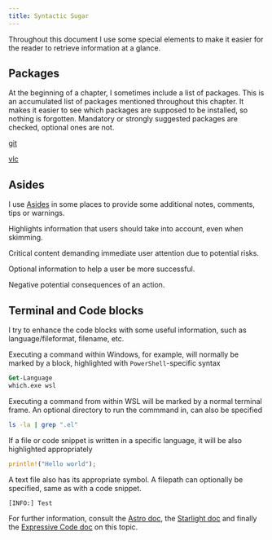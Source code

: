 ```yaml
---
title: Syntactic Sugar
---
```



Throughout this document I use some special elements to make it easier for the reader to retrieve information at a glance.

## Packages

At the beginning of a chapter, I sometimes include a list of packages.
This is an accumulated list of packages mentioned throughout this chapter.
It makes it easier to see which packages are supposed to be installed, so nothing is forgotten.
Mandatory or strongly suggested packages are checked, optional ones are not.

<CardGrid>
<Card title="Required" icon="puzzle">

[git](https://archlinux.org/packages/extra/x86_64/git/)

</Card>
<Card title="Optional" icon="puzzle">

[vlc](https://archlinux.org/packages/extra/x86_64/vlc/)

</Card>
</CardGrid>

## Asides

I use [Asides](https://starlight.astro.build/components/asides/)
in some places to provide some additional notes, comments, tips or warnings.

<Aside>

Highlights information that users should take into account, even when
skimming.

</Aside>

<Aside type="caution">

Critical content demanding immediate user attention due to potential risks.

</Aside>

<Aside type="tip">

Optional information to help a user be more successful.

</Aside>

<Aside type="danger">

Negative potential consequences of an action.

</Aside>

## Terminal and Code blocks

I try to enhance the code blocks with some useful information, such as language/fileformat, filename, etc.

Executing a command within Windows, for example, will normally be marked by a block,
highlighted with `PowerShell`-specific syntax

```ps
Get-Language
which.exe wsl
```

Executing a command from within WSL will be marked by a normal terminal frame.
An optional directory to run the commmand in, can also be specified

```sh frame="terminal" title="~/dotfiles"
ls -la | grep ".el"
```

If a file or code snippet is written in a specific language,
it will be also highlighted appropriately

```rust
println!("Hello world");
```

A text file also has its appropriate symbol.
A filepath can optionally be specified, same as with a code snippet.

```txt title=~/log.txt
[INFO:] Test
```

<Aside type="tip">

For further information, consult the [Astro doc](https://starlight.astro.build/guides/authoring-content/#code-blocks),
the [Starlight doc](https://starlight.astro.build/components/code/)
and finally the [Expressive Code doc](https://expressive-code.com/key-features/code-component/)
on this topic.

</Aside>
